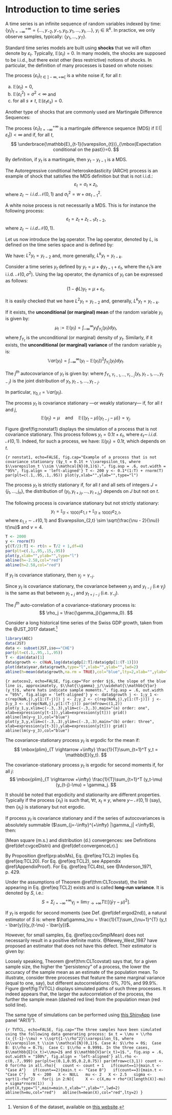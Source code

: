 # Introduction to time series {#Intro}

A time series is an infinite sequence of random variables indexed by time: $\{y_t\}_{t=-\infty}^{+\infty}=\{\dots, y_{-2},y_{-1},y_{0},y_{1},\dots,y_t,\dots\}$, $y_i \in \mathbb{R}^k$. In practice, we only observe samples, typically: $\{y_{1},\dots,y_T\}$.

Standard time series models are built using **shocks** that we will often denote by $\varepsilon_t$. Typically, $\mathbb{E}(\varepsilon_t)=0$. In many models, the shocks are supposed to be i.i.d., but there exist other (less restrictive) notions of shocks. In particular, the definition of many processes is based on whote noises:

:::{.definition #whitenoise name="White noise"}
The process $\{\varepsilon_t\}_{t \in] -\infty,+\infty[}$ is a white noise if, for all $t$:

a. $\mathbb{E}(\varepsilon_t)=0$,
b. $\mathbb{E}(\varepsilon_t^2)=\sigma^2<\infty$ and
c. for all $s\ne t$, $\mathbb{E}(\varepsilon_t \varepsilon_s)=0$.
:::

Another type of shocks that are commonly used are Martingale Difference Sequences:

:::{.definition #MDS name="Martingale Difference Sequence"}
The process $\{\varepsilon_t\}_{t = -\infty}^{+\infty}$ is a martingale difference sequence (MDS) if $\mathbb{E}(|\varepsilon_{t}|)<\infty$ and if, for all $t$,
$$
\underbrace{\mathbb{E}_{t-1}(\varepsilon_{t})}_{\mbox{Expectation conditional on the past}}=0.
$$
:::

By definition, if $y_t$ is a martingale, then $y_{t}-y_{t-1}$ is a MDS.

:::{.example #ARCH name="ARCH process"}
The Autoregressive conditional heteroskedasticity (ARCH) process is an example of shock that satisfies the MDS definition but that is not i.i.d.:
$$
\varepsilon_{t} = \sigma_t \times z_{t},
$$
where $z_t \sim i.i.d.\,\mathcal{N}(0,1)$ and $\sigma_t^2 = w + \alpha \varepsilon_{t-1}^2$.
:::

:::{.example #whiteNotMDS}
A white noise process is not necessarily a MDS. This is for instance the following process:
$$
\varepsilon_{t} = z_t + z_{t-1}z_{t-2},
$$
where $z_t \sim i.i.d.\mathcal{N}(0,1)$.
:::



Let us now introduce the lag operator. The lag operator, denoted by $L$, is defined on the time series space and is defined by:
\begin{equation}
L: \{y_t\}_{t=-\infty}^{+\infty} \rightarrow \{w_t\}_{t=-\infty}^{+\infty} \quad \mbox{with} \quad w_t = y_{t-1}.(\#eq:lagOp)
\end{equation}

We have: $L^2 y_t = y_{t-2}$ and, more generally, $L^k y_t = y_{t-k}$.

Consider a time series $y_t$ defined by $y_t = \mu + \phi y_{t-1} + \varepsilon_t$, where the $\varepsilon_t$'s are i.i.d. $\mathcal{N}(0,\sigma^2)$. Using the lag operator, the dynamics of $y_t$ can be expressed as follows:
$$
(1-\phi L) y_t = \mu + \varepsilon_t.
$$

It is easily checked that we have $L^2 y_t = y_{t-2}$ and, generally, $L^k y_t = y_{t-k}$.

If it exists, the **unconditional (or marginal) mean** of the random variable $y_t$ is given by:
$$
\mu_t := \mathbb{E}(y_t) = \int_{-\infty}^{\infty} y_t f_{Y_t}(y_t) dy_t,
$$
where $f_{Y_t}$ is the unconditional (or marginal) density of $y_t$. Similarly, if it exists, the **unconditional (or marginal) variance** of the random variable $y_t$ is:
$$
\mathbb{V}ar(y_t) = \int_{-\infty}^{\infty} (y_t - \mathbb{E}(y_t))^2 f_{Y_t}(y_t) dy_t.
$$

:::{.definition #autocov name="Autocovariance"}

The $j^{th}$ autocovariance of $y_t$ is given by:
\begin{eqnarray*}
\gamma_{j,t} &:=& \int_{-\infty}^{\infty} \int_{-\infty}^{\infty} \dots \int_{-\infty}^{\infty} [y_t - \mathbb{E}(y_t)][y_{t-j} - \mathbb{E}(y_{t-j})] \times\\
&& f_{Y_t,Y_{t-1},\dots,Y_{t-j}}(y_t,y_{t-1},\dots,y_{t-j}) dy_t dy_{t-1} \dots dy_{t-j} \\
&=& \mathbb{E}([y_t - \mathbb{E}(y_t)][y_{t-j} - \mathbb{E}(y_{t-j})]),
\end{eqnarray*}
where $f_{Y_t,Y_{t-1},\dots,Y_{t-j}}(y_t,y_{t-1},\dots,y_{t-j})$ is the joint distribution of $y_t,y_{t-1},\dots,y_{t-j}$.
:::

In particular, $\gamma_{0,t} = \mathbb{V}ar(y_t)$.

:::{.definition #covstat name="Covariance stationarity"}
The process $y_t$ is covariance stationary ---or weakly stationary--- if, for all $t$ and $j$,
$$
\mathbb{E}(y_t) = \mu \quad \mbox{and} \quad \mathbb{E}\{(y_t - \mu)(y_{t-j} - \mu)\} = \gamma_j.
$$
:::

Figure \@ref(fig:nonstat1) displays the simulation of a process that is not covariance stationary. This process follows $y_t = 0.1t + \varepsilon_t$, where $\varepsilon_t \sim\,i.i.d.\,\mathcal{N}(0,1)$. Indeed, for such a process, we have: $\mathbb{E}(y_t)=0.1t$, which depends on $t$.

```{r nonstat1, echo=FALSE, fig.cap="Example of a process that is not covariance stationary ($y_t = 0.1t + \\varepsilon_t$, where $\\varepsilon_t \\sim \\mathcal{N}(0,1)$).", fig.asp = .6, out.width = "95%", fig.align = 'left-aligned'}
T <- 200
y <- 0.1*(1:T) + rnorm(T)
par(plt=c(.1,.95,.1,.95))
plot(y,xlab="",ylab="",type="l")
```


:::{.definition #strictstat name="Strict stationarity"}
The process $y_t$ is strictly stationary if, for all $t$ and all sets of integers $J=\{j_1,\dots,j_n\}$, the distribution of $(y_{t},y_{t+j_1},\dots,y_{t+j_n})$ depends on $J$ but not on $t$.
:::

The following process is  covariance stationary but not strictly stationary:
$$
y_t = \mathbb{I}_{\{t<1000\}}\varepsilon_{1,t}+\mathbb{I}_{\{t\ge1000\}}\varepsilon_{2,t},
$$
where $\varepsilon_{1,t} \sim \mathcal{N}(0,1)$ and $\varepsilon_{2,t} \sim \sqrt{\frac{\nu - 2}{\nu}} t(\nu)$ and $\nu = 4$.

```r
T <- 2000
y <- rnorm(T)
y[(T/2):T] <- rt(n = T/2 + 1,df=4)
par(plt=c(.1,.95,.15,.95))
plot(y,xlab="",ylab="",type="l")
abline(h=-2.58,col="red")
abline(h=2.58,col="red")
```



:::{.proposition #gammaMinus}
If $y_t$ is covariance stationary, then $\gamma_j = \gamma_{-j}$.
:::
:::{.proof}
Since $y_t$ is covariance stationary, the covariance between $y_t$ and $y_{t-j}$ (i.e $\gamma_j$) is the same as that between $y_{t+j}$ and $y_{t+j-j}$ (i.e. $\gamma_{-j}$).
:::


:::{.definition #autocor name="Auto-correlation"}
The $j^{th}$ auto-correlation of a covariance-stationary process is:
$$
\rho_j = \frac{\gamma_j}{\gamma_0}.
$$
:::


Consider a long historical time series of the Swiss GDP growth, taken from the @JST_2017 dataset.[^FootnoteJST] 

[^FootnoteJST]: Version 6 of the dataset, available on [this website](https://www.macrohistory.net).

```r
library(AEC)
data(JST)
data <- subset(JST,iso=="CHE")
par(plt=c(.1,.95,.1,.95))
T <- dim(data)[1]
data$growth <- c(NaN,log(data$gdp[2:T]/data$gdp[1:(T-1)]))
plot(data$year,data$growth,type="l",xlab="",ylab="",lwd=2)
abline(h=mean(data$growth,na.rm = TRUE),col="blue",lty=2,xlab="",ylab="")
```




```{r autocov2, echo=FALSE, fig.cap="For order $j$, the slope of the blue line is, approximately, $\\hat{\\gamma}_j/\\widehat{\\mathbb{V}ar}(y_t)$, where hats indicate sample moments.", fig.asp = .6, out.width = "95%", fig.align = 'left-aligned'}
y <- data$growth
j <- 1;y_1 <- c(rep(NaN,j),y[1:(T-j)])
j <- 2;y_2 <- c(rep(NaN,j),y[1:(T-j)])
j <- 3;y_3 <- c(rep(NaN,j),y[1:(T-j)])
par(mfrow=c(1,2))
plot(y_1,y,xlim=c(-.3,.3),ylim=c(-.3,.3),main="(a) order: one",
     xlab=expression(y[t-1]),ylab=expression(y[t]))
grid()
abline(lm(y~y_1),col="blue")
plot(y_3,y,xlim=c(-.3,.3),ylim=c(-.3,.3),main="(b) order: three",
     xlab=expression(y[t-3]),ylab=expression(y[t]))
grid()
abline(lm(y~y_3),col="blue")
```

:::{.definition #ergodicity name="Mean ergodicity"}
The covariance-stationary process $y_t$ is ergodic for the mean if:
$$
\mbox{plim}_{T \rightarrow +\infty} \frac{1}{T}\sum_{t=1}^T y_t = \mathbb{E}(y_t).
$$
:::

:::{.definition #ergod2nd name="Second-moment ergodicity"}
The covariance-stationary process $y_t$ is ergodic for second moments if, for all $j$:
$$
\mbox{plim}_{T \rightarrow +\infty} \frac{1}{T}\sum_{t=1}^T (y_t-\mu) (y_{t-j}-\mu) = \gamma_j.
$$
:::

It should be noted that ergodicity and stationarity are different properties. Typically if the process $\{x_t\}$ is such that, $\forall t$, $x_t \equiv y$, where $y \sim\,\mathcal{N}(0,1)$ (say), then $\{x_t\}$ is stationary but not ergodic.

:::{.theorem #CLTcovstat name="Central Limit Theorem for covariance-stationary processes"}

If process $y_t$ is covariance stationary and if the series of autocovariances is absolutely summable ($\sum_{j=-\infty}^{+\infty} |\gamma_j| <\infty$), then:
\begin{eqnarray}
\bar{y}_T \overset{m.s.}{\rightarrow} \mu &=& \mathbb{E}(y_t) (\#eq:TCL20)\\
\mbox{lim}_{T \rightarrow +\infty} T \mathbb{E}\left[(\bar{y}_T - \mu)^2\right] &=& \sum_{j=-\infty}^{+\infty} \gamma_j (\#eq:TCL2)\\
\sqrt{T}(\bar{y}_T - \mu) &\overset{d}{\rightarrow}& \mathcal{N}\left(0,\sum_{j=-\infty}^{+\infty} \gamma_j \right) (\#eq:TCL4ts).
\end{eqnarray}

[Mean square (m.s.) and distribution (d.) convergences: see Definitions \@ref(def:cvgceDistri) and \@ref(def:convergenceLr).]
:::

:::{.proof}
By Proposition \@ref(prp:absMs), Eq. \@ref(eq:TCL2) implies Eq. \@ref(eq:TCL20). For Eq. \@ref(eq:TCL2), see Appendix \@ref(AppendixProof). For Eq. \@ref(eq:TCL4ts), see @Anderson_1971, p. 429.
:::

:::{.definition #LRV name="Long-run variance"}
Under the assumptions of Theorem \@ref(thm:CLTcovstat), the limit appearing in Eq. \@ref(eq:TCL2) exists and is called **long-run variance**. It is denoted by $S$, i.e.:
$$
S = \Sigma_{j=-\infty}^{+\infty} \gamma_j  = \mbox{lim}_{T \rightarrow +\infty} T \mathbb{E}[(\bar{y}_T - \mu)^2].
$$
:::


If $y_t$ is ergodic for second moments (see Def. \@ref(def:ergod2nd)), a natural estimator of $S$ is:
\begin{equation}
\hat\gamma_0 + 2 \sum_{\nu=1}^{q} \hat\gamma_\nu, (\#eq:covSmplMean)
\end{equation}
where $\hat\gamma_\nu = \frac{1}{T}\sum_{\nu+1}^{T} (y_t - \bar{y})(y_{t-\nu} - \bar{y})$.

However, for small samples, Eq. \@ref(eq:covSmplMean) does not necessarily result in a positive definite matrix. @Newey_West_1987 have proposed an estimator that does not have this defect. Their estimator is given by:
\begin{equation}
S^{NW}=\hat\gamma_0 + 2 \sum_{\nu=1}^{q}\left(1-\frac{\nu}{q+1}\right) \hat\gamma_\nu.(\#eq:NWest)
\end{equation}

Loosely speaking, Theorem \@ref(thm:CLTcovstat) says that, for a given sample size, the higher the "persistency" of a process, the lower the accuracy of the sample mean as an estimate of the population mean. To illustrate, consider three processes that feature the same marginal variance (equal to one, say), but different autocorrelations: 0\%, 70\%, and 99.9\%. Figure \@ref(fig:TVTCL) displays simulated paths of such three processes. It indeed appears that, the larger the autocorrelation of the process, the further the sample mean (dashed red line) from the population mean (red solid line).

The same type of simulations can be performed using [this ShinyApp](https://jrenne.shinyapps.io/MacroEc/) (use panel "AR(1)").

```{r TVTCL, echo=FALSE, fig.cap="The three samples have been simulated using the following data generating process: $x_t = \\mu + \\rho (x_{t-1}-\\mu) + \\sqrt{1-\\rho^2}\\varepsilon_t$, where $\\varepsilon_t \\sim \\mathcal{N}(0,1)$. Case A: $\\rho = 0$;  Case B: $\\rho = 0.7$;  Case C: $\\rho = 0.999$. In the three cases, $\\mathbb{E}(x_t)=\\mu=2$ and $\\mathbb{V}ar(x_t)=1$.", fig.asp = .6, out.width = "100%", fig.align = 'left-aligned'}
all.rho <- c(0,.7,.999)
par(plt=c(0.1,0.95,0.2,0.75))
par(mfrow=c(3,1))
count <- 0
for(rho in all.rho){
  count <- count + 1
  if(count==1){main.t <- "Case A"}
  if(count==2){main.t <- "Case B"}
  if(count==3){main.t <- "Case C"}
  N <- 200
  X <- NULL
  mu <- 2
  X <- 2.5
  sigma <- sqrt(1-rho^2)
  for(i in 2:N){
    X <- c(X,mu + rho*(X[length(X)]-mu) + sigma*rnorm(1))
  }
  plot(X,type="l",main=main.t,xlab="",ylab="",lwd=2)
  abline(h=mu,col="red")
  abline(h=mean(X),col="red",lty=2)
}
```


